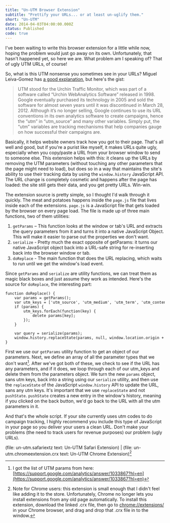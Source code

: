 ```yaml
---
title: "Un-UTM Browser Extension"
subtitle: "Prettify your URLs... or at least un-uglify them."
short: "Un-UTM"
date: 2014-04-03T04:00:00.000Z
status: Published
code: true
---
```



<Forkme repo="josephschmitt/un-utm"  />

I've been waiting to write this browser extension for a little while now, hoping the problem would just go away on its own. Unfortunately, that hasn't happened yet, so here we are. What problem am I speaking of? That of ugly UTM URLs, of course!

So, what is this UTM nonsense you sometimes see in your URLs? Miguel Leiva-Gomez has [a good explanation](http://www.maketecheasier.com/what-is-utm-source/), but here's the gist:

>UTM stood for the Urchin Traffic Monitor, which was part of a software called “Urchin WebAnalytics Software” released in 1998. Google eventually purchased its technology in 2005 and sold the software for almost seven years until it was discontinued in March 28, 2012. Although it’s no longer selling, Google continues to use its URL conventions in its own analytics software to create campaigns, hence the “utm” in “utm_source” and many other variables. Simply put, the “utm” variables are tracking mechanisms that help companies gauge on how successful their campaigns are.

Basically, it helps website owners track how you got to their page. That's all well and good, but if you're a purist like myself, it makes URLs quite ugly, especially when you copy/paste a URL from your browser window to send to someone else. This extension helps with this: it cleans up the URLs by removing the UTM parameters (without touching any other parameters that the page might need to load), but does so in a way that maintains the site's ability to use their tracking data by using the `window.history` JavaScript API. The URL change is completely cosmetic and happens after the page has loaded: the site still gets their data, and you get pretty URLs. Win-win.

The extension source is pretty simple, so I thought I'd walk through it quickly. The meat and potatoes happens inside the `page.js` file that lives inside each of the extensions. `page.js` is a JavaScript file that gets loaded by the browser on every page load. The file is made up of three main functions, two of them utilities:

1. `getParams` – This function looks at the window or tab's URL and extracts the query parameters from it and turns it into a native JavaScript Object. This will make it easier to parse out the properties we don't want.
2. `serialize` - Pretty much the exact opposite of getParams: it turns our native JavaScript object back into a URL-safe string for re-inserting back into the browser window or tab.
3. `doReplace` - The main function that does the URL replacing, which waits to run until we get the window's load event.

Since `getParams` and `serialize` are utility functions, we can treat them as magic black boxes and just assume they work as intended. Here's the source for `doReplace`, the interesting part:
<pre style="overflow-x: auto;"><code style="width: 1040px; display: block;" data-language="javascript">function doReplace() {
	var params = getParams();
	var utm_keys = ['utm_source', 'utm_medium', 'utm_term', 'utm_content', 'utm_campaign'];
	if (params) {
		utm_keys.forEach(function(key) {
			delete params[key];
		});
	}

	var query = serialize(params);
	window.history.replaceState(params, null, window.location.origin + window.location.pathname + (query ? '?' + query : '') );
}
</code></pre>
First we use our `getParams` utility function to get an object of our parameters. Next, we define an array of all the parameter types that we don't want[^1]. After we've got both of these, we check to see if the URL has any parameters, and if it does, we loop through each of our utm_keys and delete them from the parameters object. We turn the new `params` object, sans utm keys, back into a string using our `serialize` utility, and then use the `replaceState` of the JavaScript `window.history` API to update the URL, sans any utm keys. It's important that we use `replaceState` and not `pushState`. `pushState` creates a new entry in the window's history, meaning if you clicked on the back button, we'd go back to the URL with all the utm parameters in it.

And that's the whole script. If your site currently uses utm codes to do campaign tracking, I highly recommend you include this type of JavaScript in your page so you deliver your users a clean URL. Don't make your problems (the need to track users for revenue purposes) our problem (ugly URLs).

(file: un-utm.safariextz text: Un-UTM Safari Extension) | (file: un-utm.chromeextension.crx text: Un-UTM Chrome Extension)[^2]

[^1]: I got the list of UTM params from here: [https://support.google.com/analytics/answer/1033867?hl=en](https://support.google.com/analytics/answer/1033867?hl=en)

[^2]: Note for Chrome users: this extension is small enough that I didn't feel like adding it to the store. Unfortunately, Chrome no longer lets you install extensions from any old page automatically. To install this extension, download the linked .crx file, then go to [chrome://extensions/](chrome://extensions/) in your Chrome browser, and drag and drop that .crx file in to the window.